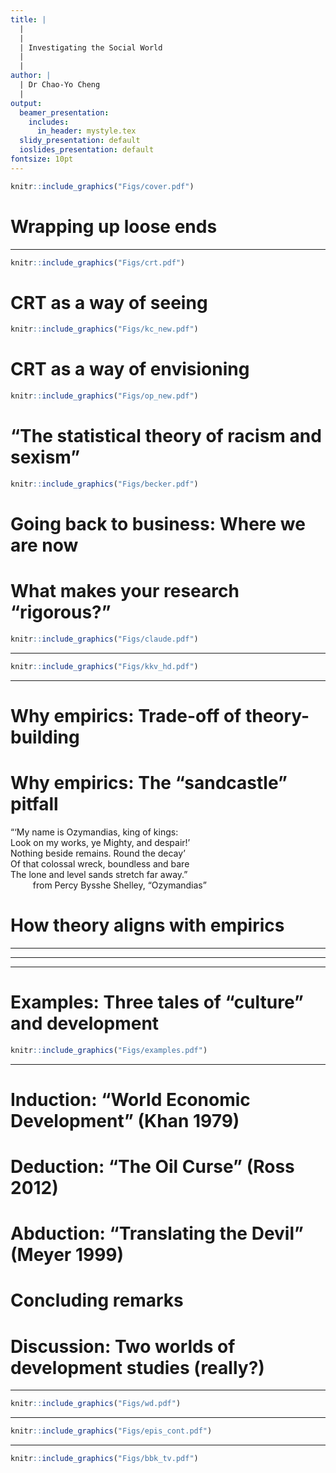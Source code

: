 ```yaml
---
title: |
  |
  |
  | Investigating the Social World
  |
  |
author: |
  | Dr Chao-Yo Cheng
  |
output:
  beamer_presentation:
    includes:
      in_header: mystyle.tex
  slidy_presentation: default
  ioslides_presentation: default
fontsize: 10pt
---
```


\begin{center}
\textbf{Lecture 3: Finding Rigour}
\end{center}
\vspace{0.7cm}
```r
knitr::include_graphics("Figs/cover.pdf")
```

# Wrapping up loose ends

\begin{itemize}
\small
	\item Varieties of "theory" in social research: They contrast each other but also (logically and intellectually) related to each other
	\vspace{0.1cm}
	\begin{itemize}
    \item Theory as paradigm and approach (Geddes 2003)
	  \item Theory for interpretation, explanation and emancipation (Cornelissen et al 2021)
	  \item Theory as propositions, generalization, vocabulary and critique (Martin 2015)
    \item \textbf{Last week}: Theory of ways to seeing, explaining and envisioning
	\end{itemize}
	\vspace{0.2cm}
	\item Key takeaway messages and tasks: "Cultural competence" for social researchers
	\vspace{0.1cm}
	\begin{itemize}
		\item Explain your analytical decisions as a researcher (and yet no need to be apologetic)
		\item Recognize and appreciate the (theoretical) contribution of others
		\item Search for the common ground for fruitful collaborations; avoid dogmatic feud and hunger game
	\end{itemize}
\end{itemize}

---

\vspace{0.2cm}
```r
knitr::include_graphics("Figs/crt.pdf")
```
\begin{center}
\tiny
\url{https://www.nytimes.com/article/what-is-critical-race-theory.html}
\end{center}

# CRT as a way of seeing

\vspace{0.2cm}
```r
knitr::include_graphics("Figs/kc_new.pdf")
```
\begin{center}
\scriptsize
Professor Kimberlé Crenshaw (Columbia and UCLA) 
\end{center}
\vspace{0.4cm}
\begin{small}
CRT is is \textbf{a way of seeing}, attending to, accounting for, tracing and analyzing \textbf{the ways} that race is produced, \textbf{the ways} that racial inequality is facilitated, and \textbf{the ways} that our history has created these inequalities that now can be almost effortlessly reproduced unless we attend to the existence of these inequalities.
\end{small}

# CRT as a way of envisioning

\vspace{0.1cm}
```r
knitr::include_graphics("Figs/op_new.pdf")
```
\begin{center}
\scriptsize
Dr OiYan Poon (CAF Co-Lab)
\end{center}
\vspace{0.5cm}
\begin{small}
"'The founders of CRT critiqued liberal ideologies, and that they called on research scholars to seek out and understand the roots of why racial disparities are so persistent, and \textbf{to systematically dismantle racism}.'"
\end{small}

# "The statistical theory of racism and sexism"

```r
knitr::include_graphics("Figs/becker.pdf")
```
\vspace{0.3cm}
\begin{itemize}
\small
\item \textbf{Statistical discrimination}: Based on stereotypes that occur when decision makers use aggregate group characteristics to evaluate performance
\item \textbf{Taste-based discrimination}: Based on prior established prejudice or dislike (and thus triggering avoidance)
\end{itemize}

# Going back to business: Where we are now

\begin{itemize}
  \item Recap: To \textbf{produce valid knowledge claims} (cool, but how?)
  \pause
  \vspace{0.6cm}
  \item Last week: "\textbf{Theory comes to rescue}" (!)
  \vspace{0.6cm}
  \item Coming weeks: "\textbf{Empirics comes to rescue}" (!?)
  \vspace{0.2cm}
  \begin{itemize}
    \item How do social researchers use theory and data in their work? 
    \vspace{0.1cm}
    \item Why should we use numbers to understand the social world?
    \vspace{0.1cm}
    \item How can we put our research in a broader theoretical and social contexts?
  \end{itemize}
\end{itemize}

# What makes your research "rigorous?"

\pause
\vspace{0.2cm}
```r
knitr::include_graphics("Figs/claude.pdf")
```
\begin{center}
\small
Model in use: Claude 3.5 Sonnet 
\end{center}

---

\vspace{0.2cm}
```r
knitr::include_graphics("Figs/kkv_hd.pdf")
```

---

\begin{itemize}
  \item Why we should pay attention to empirics
  \vspace{1cm}
  \item How theory and empirics can be aligned
  \vspace{1cm}
  \item Epistemology, methodology and theory-empirics alignment (next week)
\end{itemize}

# Why empirics: Trade-off of theory-building

\begin{itemize}
  \item Theory as a way of seeing
  \vspace{0.1cm}
  \begin{itemize}
    \item Pros: Generate ideas and concepts to reveal nuances of the social world
    \item Cons: "Everyone is right" -- a collection of opinions and (analytical) perspectives? 
  \end{itemize}
  \vspace{0.3cm}
  \item Theory as a way of explaining
  \vspace{0.1cm}
  \begin{itemize}
    \item Pros: Lay out a specific and parsimonious process and mechanisms through which the social world "works" 
    \item Cons: "Everyone loses" -- domination and loss of complexities
  \end{itemize}
\end{itemize}
\vspace{0.6cm}
\begin{center}
What do you think? Do you have a preference here?
\end{center}

# Why empirics: The "sandcastle" pitfall

\vspace{0.2cm}
\begincols
  \begincol{.4\textwidth}
    \begin{figure}
    \centering
    \includegraphics[scale=0.35]{Figs/castles}
    \end{figure}
  \endcol
  \begincol{.5\textwidth}
  "'My name is Ozymandias, king of kings:\
  Look on my works, ye Mighty, and despair!'\
  Nothing beside remains. Round the decay'\
  Of that colossal wreck, boundless and bare\
  The lone and level sands stretch far away."\
  $\qquad$ from Percy Bysshe Shelley, "Ozymandias"
  \endcol
\endcols

# How theory aligns with empirics

\begin{itemize}
  \item Induction: Seeking possibilities
  \vspace{0.6cm}
  \item Deduction: Seeking confirmation
  \vspace{0.6cm}
  \item Abduction: Seeking improvement (enrichment)
\end{itemize}

---

\begin{itemize}
  \item \textbf{Induction}: Seeking possibilities
  \vspace{0.1cm}
  \begin{itemize}
    \item Producing broad claims based on our observations showing systematic patterns
    \item Using (non-exhaustive) observations to inform theory-building possibilities
    \item Prone to any unfair or unwarranted rejections with only an (or a few) "exception" or "outlier"
  \end{itemize}
  \vspace{0.6cm}
  \item Deduction: Seeking confirmation
  \vspace{0.6cm}
  \item Abduction: Seeking improvement
\end{itemize}

---

\begin{itemize}
  \item Induction: Seeking possibilities
  \vspace{0.6cm}
  \item \textbf{Deduction}: Seeking confirmation
  \vspace{0.1cm}
  \begin{itemize}   
    \item Evaluating theoretical claims by using data to "test" the hypotheses based from these claims
    \item Ideal if attempting to adjudicate competing theoretical claims; often in line with positivism
    \item Rejecting hypotheses does not necessarily rule out the theory (but it does reduce our faith in the theory, however)
  \end{itemize}
  \vspace{0.6cm}
  \item Abduction: Seeking improvement
\end{itemize}

---

\begin{itemize}
  \item Induction: Seeking possibilities
  \vspace{0.6cm}
  \item Deduction: Seeking confirmation
  \vspace{0.6cm}
  \item \textbf{Abduction}: Seeking improvement
   \vspace{0.1cm}
  \begin{itemize}
    \item Starting by (surprisingly) finding that a hypothesis does NOT work well and may trigger the need for new data and interpretations/explanations
    \item Can be seen as a sequential integration of deductive-inductive processes
    \item Common for the task of theoretical refinement (or improvement)
  \end{itemize}
\end{itemize}

# Examples: Three tales of "culture" and development

\vspace{0.2cm}
```r
knitr::include_graphics("Figs/examples.pdf")
```

---

\vspace{0.5cm}
\begin{itemize}
  \item Research question?
  \vspace{0.6cm}
  \item Theoretical claims or arguments?
  \vspace{0.6cm}
  \item Empirical strategy (and epistemology)?
  \vspace{0.6cm}
  \item Contribution and significance?
\end{itemize}

# Induction: "World Economic Development" (Khan 1979)

\begin{itemize}
  \item \textbf{Research question}: Why did NICs in East Asia achieve high economic growth rates between the 1950s and 1990s?
  \vspace{0.3cm}
  \item \textbf{Theoretical claims or arguments}: These countries were economically successful because of their "Asian values"
  \vspace{0.3cm}
  \item \textbf{Empirical strategy}: (Descriptive) case studies mostly
  \vspace{0.3cm}
  \item \textbf{Significance and contribution}
  \vspace{0.1cm}
  \begin{itemize}
    \item No longer popular (or accepted) due to the lack of empirical support and conceptual setbacks (circular and essentialist)
    \item Critically reflecting on the relationship between culture and development for explanatory purpose
  \end{itemize}
\end{itemize}

# Deduction: "The Oil Curse" (Ross 2012)

\begin{itemize}
  \item \textbf{Research question}: Why are women in the Middle East politically marginalized?
  \vspace{0.2cm}
  \item \textbf{Theoretical claims or arguments}: Petroleum perpetuates patriarchy because oil creates a specific industrial structure that reduces women's participation in the labor market
  \vspace{0.2cm}
  \item \textbf{Empirical strategy}: (Inferential) multiple regression to test the following hypotheses:
  \begin{itemize}
    \item A rise in the value of oil production will reduce female participation in the labor force
    \item A rise in the value of oil production will reduce female political influence
  \end{itemize}
  \vspace{0.2cm}
  \item \textbf{Significance and contribution}: Pushing us to think away from only using Islam as the explanation
\end{itemize}

# Abduction: "Translating the Devil" (Meyer 1999)

\begin{small}
\begin{itemize}
  \item \textbf{Research question}: How have Christian beliefs been accepted by local people in former European colonies in Africa?
  \vspace{0.4cm}
  \item \textbf{Theoretical claims or arguments}: Locals "appropriated" Christian beliefs and transformed Peki Ewe through the (re)imagination of the notion of devil
  \vspace{0.4cm}
  \item \textbf{Empirical strategy}: Using archival research (in Germany and the UK) and ethnography (in Ghana) were employed to document various lived experiences as an outsider from Europe
  \vspace{0.4cm}
  \item \textbf{Significant and contribution}: Enrich Weber's theoretical framework by considering a more complicated, nuanced process of religious conversion with the focus on the agency of local communities
\end{itemize}
\end{small}

# Concluding remarks

\begin{itemize}
  \item Alignment between theory-empirics provide the source of rigor in social research
  \vspace{0.3cm}
  \item Bolster (the credibility of) theory through the establishment theory-empirics alignment and \textit{high-quality} evidence
  \vspace{0.1cm}
  \begin{itemize}
    \item Why is it a good idea to use "numbers" to study the social world (even if you do not know quants)?
    \item Why is causality important? Is causality always a must?
    \item How can we generalize our insights beyond a case?
  \end{itemize}
  \vspace{0.3cm}
  \item Bring epistemology into the discussion: \textbf{How rigid are these epistemology-methodology links?}
  \begin{itemize}
    \item \textbf{Positivism}: Theory as explanation; quantitative
    \item \textbf{Constructivism} Theory as interpretation; qualitative
  \end{itemize}
\end{itemize}

# Discussion: Two worlds of development studies (really?)

\begin{itemize}
  \item Do you agree with the binary distinction between positivism and constructivism?
  \vspace{0.3cm}
  \item Does your research fall into one of these epistemological stances? How do you define your epistemological stance?
  \vspace{0.3cm}
  \item Do you agree with the alignment between epistemological positions and the choice of methods?
  \vspace{0.3cm}
  \item Is such alignment always the case? Can we be somewhere in between? 
  \vspace{0.3cm}
  How do we know when a research work is rigorous?
\end{itemize}

---

\vspace{0.3cm}
```r
knitr::include_graphics("Figs/wd.pdf")
```

---

\vspace{0.3cm}
```r
knitr::include_graphics("Figs/epis_cont.pdf")
```

---

\vspace{0.5cm}
\begin{center}
Thank you!
\end{center}
\vspace{0.3cm}
```r
knitr::include_graphics("Figs/bbk_tv.pdf")
```
\vspace{0.3cm}
\begin{center}
\texttt{c.cheng@bbk.ac.uk}
\end{center}

